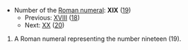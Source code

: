 *Number of the [[Roman numeral]]: '''XIX''' ([[nineteen|19]])
**Previous: [[XVIII]] ([[eighteen|18]])
**Next: [[XX]] ([[twenty|20]])

# A Roman numeral representing the number nineteen (19).